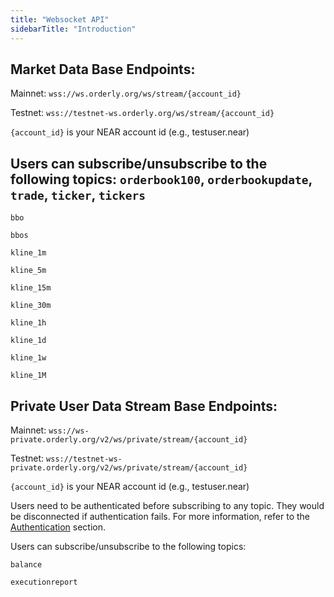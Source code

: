 ```yaml
---
title: "Websocket API"
sidebarTitle: "Introduction"
---
```


## Market Data Base Endpoints:

Mainnet: `wss://ws.orderly.org/ws/stream/{account_id}`

Testnet: `wss://testnet-ws.orderly.org/ws/stream/{account_id}`

`{account_id}` is your NEAR account id (e.g., testuser.near)

## Users can subscribe/unsubscribe to the following topics: `orderbook100`, `orderbookupdate`, `trade`, `ticker`, `tickers`

`bbo`

`bbos`

`kline_1m`

`kline_5m`

`kline_15m`

`kline_30m`

`kline_1h`

`kline_1d`

`kline_1w`

`kline_1M`

## Private User Data Stream Base Endpoints:

Mainnet: `wss://ws-private.orderly.org/v2/ws/private/stream/{account_id}`

Testnet: `wss://testnet-ws-private.orderly.org/v2/ws/private/stream/{account_id}`

`{account_id}` is your NEAR account id (e.g., testuser.near)

Users need to be authenticated before subscribing to any topic. They would be disconnected if authentication fails. For more information, refer to the [Authentication](/near-api/authentication) section.

Users can subscribe/unsubscribe to the following topics:

`balance`

`executionreport`